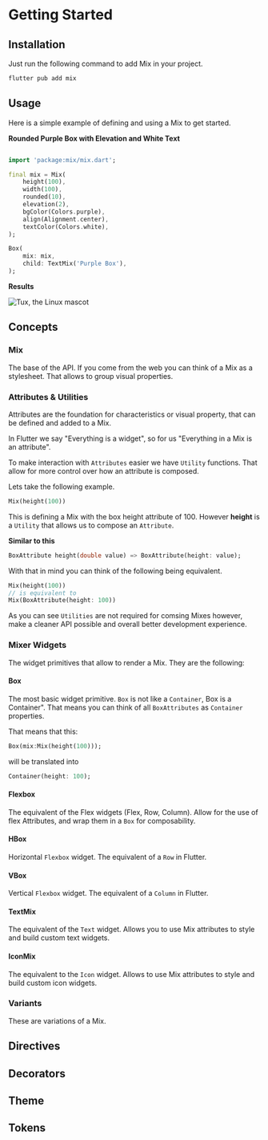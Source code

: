 
# Getting Started

## Installation

Just run the following command to add Mix in your project.

```bash
flutter pub add mix
```

## Usage

Here is a simple example of defining and using a Mix to get started.

**Rounded Purple Box with Elevation and White Text**

```dart

import 'package:mix/mix.dart';

final mix = Mix(
    height(100),
    width(100),
    rounded(10),
    elevation(2),
    bgColor(Colors.purple),
    align(Alignment.center),
    textColor(Colors.white),
);

Box(
    mix: mix,
    child: TextMix('Purple Box'),
);

```

**Results**

![Tux, the Linux mascot](/images/purple-box.png)

## Concepts

### Mix

The base of the API. If you come from the web you can think of a Mix as a stylesheet. That allows to group visual properties.

### Attributes & Utilities

Attributes are the foundation for characteristics or visual property, that can be defined and added to a Mix.

In Flutter we say "Everything is a widget", so for us "Everything in a Mix is an attribute".

To make interaction with `Attributes` easier we have `Utility` functions. That allow for more control over how an attribute is composed.

Lets take the following example.

```dart
Mix(height(100))
```

This is defining a Mix with the box height attribute of 100.
However **height** is a `Utility` that allows us to compose an `Attribute`.

**Similar to this**

```dart
BoxAttribute height(double value) => BoxAttribute(height: value);
```

With that in mind you can think of the following being equivalent.

```dart
Mix(height(100))
// is equivalent to
Mix(BoxAttribute(height: 100))
```

As you can see `Utilities` are not required for comsing Mixes however, make a cleaner API possible and overall better development experience.

### Mixer Widgets

The widget primitives that allow to render a Mix. They are the following:

#### Box

The most basic widget primitive. `Box` is not like a `Container`, Box is a Container". That means you can think of all `BoxAttributes` as `Container` properties.

That means that this:

```dart
Box(mix:Mix(height(100)));
```

will be translated into

```dart d
Container(height: 100);
```

#### Flexbox

The equivalent of the Flex widgets (Flex, Row, Column). Allow for the use of flex Attributes, and wrap them in a `Box` for composability.

#### HBox

Horizontal `Flexbox` widget. The equivalent of a `Row` in Flutter.

#### VBox

Vertical `Flexbox` widget. The equivalent of a `Column` in Flutter.

#### TextMix

The equivalent of the `Text` widget. Allows you to use Mix attributes to style and build custom text widgets.

#### IconMix

The equivalent to the `Icon` widget. Allows to use Mix attributes to style and build custom icon widgets.

### Variants

These are variations of a Mix.

## Directives

## Decorators

## Theme

## Tokens
